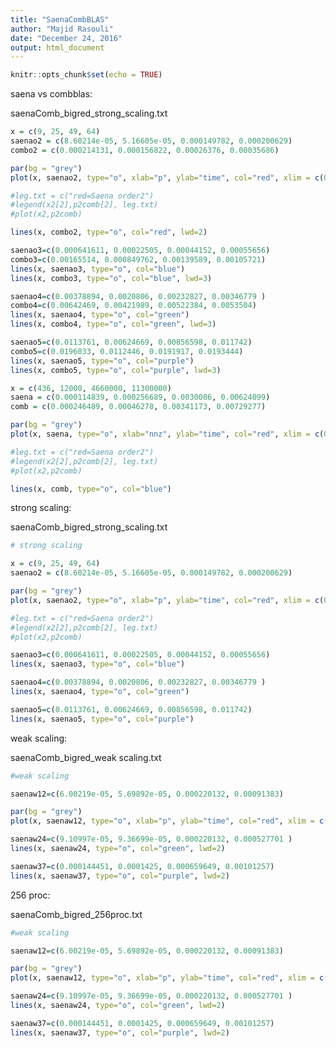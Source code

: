 ---
title: "SaenaCombBLAS"
author: "Majid Rasouli"
date: "December 24, 2016"
output: html_document
---

```{r setup, include=FALSE}
knitr::opts_chunk$set(echo = TRUE)
```

saena vs combblas:

saenaComb_bigred_strong_scaling.txt

```{r, echo=FALSE}
x = c(9, 25, 49, 64)
saenao2 = c(8.60214e-05, 5.16605e-05, 0.000149782, 0.000200629)
combo2 = c(0.000214131, 0.000156822, 0.00026376, 0.00035686)

par(bg = "grey")
plot(x, saenao2, type="o", xlab="p", ylab="time", col="red", xlim = c(0,64), ylim = c(0,0.0193444), main=c("Thin line: Saena  -  Thick line:CombBLAS", "red: nnz=167913 -  blue: nnz=1.2M", "green: nnz=5.3M  -  purple: nnz=17.3M"))

#leg.txt = c("red=Saena order2")
#legend(x2[2],p2comb[2], leg.txt)
#plot(x2,p2comb)

lines(x, combo2, type="o", col="red", lwd=2)

saenao3=c(0.000641611, 0.00022505, 0.00044152, 0.00055656)
combo3=c(0.00165514, 0.000849762, 0.00139589, 0.00105721)
lines(x, saenao3, type="o", col="blue")
lines(x, combo3, type="o", col="blue", lwd=3)

saenao4=c(0.00378894, 0.0020806, 0.00232827, 0.00346779 )
combo4=c(0.00642469, 0.00421989, 0.00522384, 0.0053504)
lines(x, saenao4, type="o", col="green")
lines(x, combo4, type="o", col="green", lwd=3)

saenao5=c(0.0113761, 0.00624669, 0.00856598, 0.011742)
combo5=c(0.0196033, 0.0112446, 0.0191917, 0.0193444)
lines(x, saenao5, type="o", col="purple")
lines(x, combo5, type="o", col="purple", lwd=3)

```


```{r, echo=FALSE}
x = c(436, 12000, 4660000, 11300000)
saena = c(0.000114839, 0.000256689, 0.0030086, 0.00624099)
comb = c(0.000246489, 0.00046278, 0.00341173, 0.00729277)

par(bg = "grey")
plot(x, saena, type="o", xlab="nnz", ylab="time", col="red", xlim = c(0,11300000), ylim = c(0,0.00729277), main=c("Red line: Saena  -  Blue line:CombBLAS", "red: nnz=436 -  blue: nnz=12k", "green: nnz=4.6M  -  purple: nnz=11.3M"))

#leg.txt = c("red=Saena order2")
#legend(x2[2],p2comb[2], leg.txt)
#plot(x2,p2comb)

lines(x, comb, type="o", col="blue")

```


strong scaling:

saenaComb_bigred_strong_scaling.txt

```{r, echo=FALSE}
# strong scaling

x = c(9, 25, 49, 64)
saenao2 = c(8.60214e-05, 5.16605e-05, 0.000149782, 0.000200629)

par(bg = "grey")
plot(x, saenao2, type="o", xlab="p", ylab="time", col="red", xlim = c(0,64), ylim = c(0,0.011742), main=c("Strong Scaling", "red: nnz=167913 -  blue: nnz=1.2M", "green: nnz=5.3M  -  purple: nnz=17.3M"))

#leg.txt = c("red=Saena order2")
#legend(x2[2],p2comb[2], leg.txt)
#plot(x2,p2comb)

saenao3=c(0.000641611, 0.00022505, 0.00044152, 0.00055656)
lines(x, saenao3, type="o", col="blue")

saenao4=c(0.00378894, 0.0020806, 0.00232827, 0.00346779 )
lines(x, saenao4, type="o", col="green")

saenao5=c(0.0113761, 0.00624669, 0.00856598, 0.011742)
lines(x, saenao5, type="o", col="purple")
```


weak scaling:

saenaComb_bigred_weak scaling.txt

```{r, echo=FALSE}
#weak scaling

saenaw12=c(6.00219e-05, 5.69892e-05, 0.000220132, 0.00091383)

par(bg = "grey")
plot(x, saenaw12, type="o", xlab="p", ylab="time", col="red", xlim = c(0,64), ylim = c(0,0.00101257), main=c("Weak Scaling", "red: nnz/p=12000 - green: nnz/p=24000 - purple: nnz/p=37000"))

saenaw24=c(9.10997e-05, 9.36699e-05, 0.000220132, 0.000527701 )
lines(x, saenaw24, type="o", col="green", lwd=2)

saenaw37=c(0.000144451, 0.0001425, 0.000659649, 0.00101257)
lines(x, saenaw37, type="o", col="purple", lwd=2)

```

256 proc:

saenaComb_bigred_256proc.txt

```{r, echo=FALSE}
#weak scaling

saenaw12=c(6.00219e-05, 5.69892e-05, 0.000220132, 0.00091383)

par(bg = "grey")
plot(x, saenaw12, type="o", xlab="p", ylab="time", col="red", xlim = c(0,64), ylim = c(0,0.00101257), main=c("Weak Scaling", "red: nnz/p=12 - green: nnz/p=24 - purple: nnz/p=37"))

saenaw24=c(9.10997e-05, 9.36699e-05, 0.000220132, 0.000527701 )
lines(x, saenaw24, type="o", col="green", lwd=2)

saenaw37=c(0.000144451, 0.0001425, 0.000659649, 0.00101257)
lines(x, saenaw37, type="o", col="purple", lwd=2)

```

